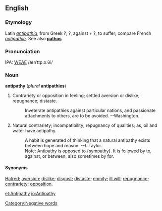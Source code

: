 ==English==
===Etymology===
Latin ''[[antipathia]]'', from Greek ?; ?, against + ?, to suffer; compare French ''[[antipathie]]''.  See also '''[[pathos]]'''.

===Pronunciation===
IPA: [[WEAE]] /ænˈtɪp.ə.θi/

===Noun===
'''antipathy''' (''plural'' '''antipathies''')

# Contrariety or opposition in feeling; settled aversion or dislike; repugnance; distaste.
#:    Inveterate antipathies against particular nations, and passionate attachments to others, are to be avoided. --Washington.
# Natural contrariety; incompatibility; repugnancy of qualities; as, oil and water have antipathy.
#:    A habit is generated of thinking that a natural antipathy exists between hope and reason. --I. Taylor.
#:    Note: Antipathy is opposed to {sympathy}. It is followed by to, against, or between; also sometimes by for.


====Synonyms====
[[Hatred]]; [[aversion]]; [[dislike]]; [[disgust]]; [[distaste]]; [[enmity]]; [[ill will]]; [[repugnance]]; [[contrariety]]; [[opposition]].

{{webster}}
[[Category:Negative words]]

[[et:Antipathy]]
[[io:Antipathy]]